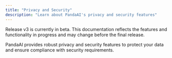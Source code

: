 ```yaml
---
title: "Privacy and Security"
description: "Learn about PandaAI's privacy and security features"
---
```


<Note title="Beta Notice">
Release v3 is currently in beta. This documentation reflects the features and functionality in progress and may change before the final release.
</Note>

PandaAI provides robust privacy and security features to protect your data and ensure compliance with security requirements.
